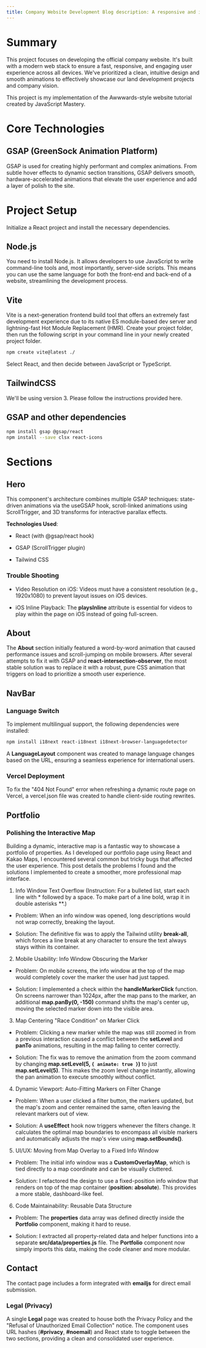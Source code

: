 ```yaml
---
title: Company Website Development Blog description: A responsive and interactive company website built with React, Tailwind CSS, and GSAP date: 2025-06-26 tags: ["React", "Tailwind CSS", "GSAP", "Web Development", "Portfolio"] published: true
---
```


# Summary
This project focuses on developing the official company website. It's built with a modern web stack to ensure a fast, responsive, and engaging user experience across all devices. We've prioritized a clean, intuitive design and smooth animations to effectively showcase our land development projects and company vision.

This project is my implementation of the Awwwards-style website tutorial created by JavaScript Mastery.

# Core Technologies
## GSAP (GreenSock Animation Platform)
GSAP is used for creating highly performant and complex animations. From subtle hover effects to dynamic section transitions, GSAP delivers smooth, hardware-accelerated animations that elevate the user experience and add a layer of polish to the site.

# Project Setup
Initialize a React project and install the necessary dependencies.

## Node.js
You need to install Node.js. It allows developers to use JavaScript to write command-line tools and, most importantly, server-side scripts. This means you can use the same language for both the front-end and back-end of a website, streamlining the development process.

## Vite
Vite is a next-generation frontend build tool that offers an extremely fast development experience due to its native ES module-based dev server and lightning-fast Hot Module Replacement (HMR). Create your project folder, then run the following script in your command line in your newly created project folder.

``` Bash
npm create vite@latest ./
```
Select React, and then decide between JavaScript or TypeScript.

## TailwindCSS
We'll be using version 3. Please follow the instructions provided here.

## GSAP and other dependencies
``` Bash
npm install gsap @gsap/react
npm install --save clsx react-icons
```

# Sections
## Hero
This component's architecture combines multiple GSAP techniques: state-driven animations via the useGSAP hook, scroll-linked animations using ScrollTrigger, and 3D transforms for interactive parallax effects.

**Technologies Used**:

* React (with @gsap/react hook)

* GSAP (ScrollTrigger plugin)

* Tailwind CSS

### Trouble Shooting

* Video Resolution on iOS: Videos must have a consistent resolution (e.g., 1920x1080) to prevent layout issues on iOS devices.

* iOS Inline Playback: The **playsInline** attribute is essential for videos to play within the page on iOS instead of going full-screen.


## About
The **About** section initially featured a word-by-word animation that caused performance issues and scroll-jumping on mobile browsers. After several attempts to fix it with GSAP and **react-intersection-observer**, the most stable solution was to replace it with a robust, pure CSS animation that triggers on load to prioritize a smooth user experience.

## NavBar
### Language Switch
To implement multilingual support, the following dependencies were installed:

``` Bash
npm install i18next react-i18next i18next-browser-languagedetector
```
A **LanguageLayout** component was created to manage language changes based on the URL, ensuring a seamless experience for international users.

### Vercel Deployment
To fix the "404 Not Found" error when refreshing a dynamic route page on Vercel, a vercel.json file was created to handle client-side routing rewrites.

## Portfolio
### Polishing the Interactive Map
Building a dynamic, interactive map is a fantastic way to showcase a portfolio of properties. As I developed our portfolio page using React and Kakao Maps, I encountered several common but tricky bugs that affected the user experience. This post details the problems I found and the solutions I implemented to create a smoother, more professional map interface.

1. Info Window Text Overflow
(Instruction: For a bulleted list, start each line with * followed by a space. To make part of a line bold, wrap it in double asterisks **.)

* Problem: When an info window was opened, long descriptions would not wrap correctly, breaking the layout.

* Solution: The definitive fix was to apply the Tailwind utility **break-all**, which forces a line break at any character to ensure the text always stays within its container.


2. Mobile Usability: Info Window Obscuring the Marker
* Problem: On mobile screens, the info window at the top of the map would completely cover the marker the user had just tapped.

* Solution: I implemented a check within the **handleMarkerClick** function. On screens narrower than 1024px, after the map pans to the marker, an additional **map.panBy(0, -150)** command shifts the map's center up, moving the selected marker down into the visible area.

3. Map Centering "Race Condition" on Marker Click
* Problem: Clicking a new marker while the map was still zoomed in from a previous interaction caused a conflict between the **setLevel** and **panTo** animations, resulting in the map failing to center correctly.

* Solution: The fix was to remove the animation from the zoom command by changing **map.setLevel(5, ```{ animate: true }```)** to just **map.setLevel(5)**. This makes the zoom level change instantly, allowing the pan animation to execute smoothly without conflict.


4. Dynamic Viewport: Auto-Fitting Markers on Filter Change
* Problem: When a user clicked a filter button, the markers updated, but the map's zoom and center remained the same, often leaving the relevant markers out of view.

* Solution: A **useEffect** hook now triggers whenever the filters change. It calculates the optimal map boundaries to encompass all visible markers and automatically adjusts the map's view using **map.setBounds()**.


5. UI/UX: Moving from Map Overlay to a Fixed Info Window
* Problem: The initial info window was a **CustomOverlayMap**, which is tied directly to a map coordinate and can be visually cluttered.

* Solution: I refactored the design to use a fixed-position info window that renders on top of the map container (**position: absolute**). This provides a more stable, dashboard-like feel.

6. Code Maintainability: Reusable Data Structure
* Problem: The **properties** data array was defined directly inside the **Portfolio** component, making it hard to reuse.

* Solution: I extracted all property-related data and helper functions into a separate **src/data/properties.js** file. The **Portfolio** component now simply imports this data, making the code cleaner and more modular.

## Contact
The contact page includes a form integrated with **emailjs** for direct email submission.

### Legal (Privacy)
A single **Legal** page was created to house both the Privacy Policy and the "Refusal of Unauthorized Email Collection" notice. The component uses URL hashes (**#privacy**, **#noemail**) and React state to toggle between the two sections, providing a clean and consolidated user experience.